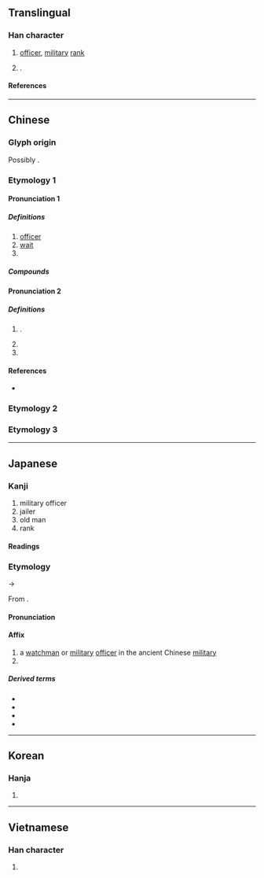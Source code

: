 {{character info}}
==Translingual==

===Han character===
{{Han char|rn=41|rad=寸|as=08|sn=11|four=74200|canj=SFDI|ids=⿰⿸尸示寸}}

# [[officer]], [[military]] [[rank]]
# {{surname|zh|nodot=1}}.

====References====
{{Han ref|kx=0295.050|dkj=07440|dj=0584.020|hdz=10508.050|uh=5C09}}

----

==Chinese==
{{zh-forms|alt=叞,㷉,𤈫,熨}}

===Glyph origin===
{{Han etym}}
Possibly {{Han compound|𡰥|寸|火|t1=|t2=hand|t3=fire|ls=ic|nocap=y}}.

===Etymology 1===

====Pronunciation 1====
{{zh-pron
|m=wèi
|c=wai3
|mn=qz,tw,xm:ùi/zz:ùiⁿ
|mc=1
|oc=1
|cat=n,v
}}

=====Definitions=====
{{zh-hanzi}}

# [[officer]]
# [[wait]]
# {{zh-alt-form|罻}}

=====Compounds=====
{{zh-der|尉官|女校尉|司隸校尉|准尉|上尉|太尉|廷尉|少尉|尉遲|中尉|摸金校尉|灞陵醉尉|灞陵尉|步兵校尉|校尉|駙馬都尉|霸陵尉|霸陵醉尉|關都尉|門神戶尉|醉尉|郡尉|縣尉|衛尉}}

====Pronunciation 2====
{{zh-pron
|m=yù
|c=wat1
|mc=2
|oc=2
|cat=pn
}}

=====Definitions=====
{{zh-hanzi}}

# {{surname|zh|nodot=1}}.
# {{zh-used in|尉遲}}
# {{zh-used in|尉犁}}

====References====
* {{R:yue:mfccd}}

===Etymology 2===
{{zh-see|熨|v}}

===Etymology 3===
{{zh-see|慰|ssv}}

----

==Japanese==

===Kanji===
{{ja-kanji|grade=c|rs=寸08}}

# military officer
# jailer
# old man
# rank

====Readings====
{{ja-readings
|goon=い, うち
|kanon=い, うつ
|kun=じょう-, おさえる, やすんじる
}}

===Etymology===
{{ja-kanjitab|い|yomi=on}}
{{IPAchar|/wi/}} → {{IPAchar|/i/}}

From {{der|ja|ltc|sort=|-}} {{ltc-l|尉|id=1}}.

====Pronunciation====
{{ja-pron|い|y=on}}

====Affix====
{{ja-pos|affix|い|hhira=ゐ}}

# a [[watchman]] or [[military]] [[officer]] in the ancient Chinese [[military]]
# {{n-g|A [[military rank]].}}

=====Derived terms=====
{{der-top}}
* {{ja-r|尉%官|い%かん}}
* {{ja-r|少%尉|しょう%い}}
* {{ja-r|中%尉|ちゅう%い}}
* {{ja-r|大%尉|たい%い}}
{{der-bottom}}

----

==Korean==

===Hanja===
{{ko-hanja|hangeul=[[위]]; [[울]]|rv=wi, ul|mr=wi, ul}}

# {{rfdef|ko|sort=寸08}}

----

==Vietnamese==

===Han character===
{{vi-readings|rs=寸08|reading=úy}}

# {{rfdef|vi|sort=寸08}}